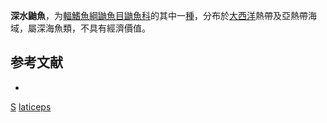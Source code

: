 {{Speciesbox
| taxon = Bathyonus laticeps
| binomial_authority = [[Günther|Günther]], 1878
| status = NE
| status_system = IUCN3.1
| synonyms = *''Bathynectes laticeps''<br /><small>Günther, 1878</small>
*''Bathyonus guentheri''<br /><small>Vaillant, 1888</small>
*''Mixonus laticeps''<br /><small>Günther, 1878</small>
*''Sirembo guentheri''<br /><small>Vaillant, 1888</small>
}}

'''深水鼬魚'''，为[[輻鰭魚綱|輻鰭魚綱]][[鼬魚目|鼬魚目]][[鼬魚科|鼬魚科]]的其中一[[種|種]]，分布於[[大西洋|大西洋]]熱帶及亞熱帶海域，屬深海魚類，不具有經濟價值。

== 参考文献 ==
*{{FishBase_species|genus=Bathyonus|species=laticeps|year=2011|month=12}}

{{魚類小作品}}

{{Taxonbar}}
[[Category:1878年描述的鱼类|S]]
[[Category:深水鼬魚屬|laticeps]]